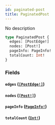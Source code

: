 ```yaml
---
id: paginated-post
title: PaginatedPost
---
```


No description

```graphql
type PaginatedPost {
  edges: [PostEdge!]
  nodes: [Post!]
  pageInfo: PageInfo!
  totalCount: Int!
}
```

### Fields

#### `edges` ([`[PostEdge!]`](/docs/graphql/objects/post-edge))

#### `nodes` ([`[Post!]`](/docs/graphql/objects/post))

#### `pageInfo` ([`PageInfo!`](/docs/graphql/objects/page-info))

#### `totalCount` ([`Int!`](/docs/graphql/scalars/int))
